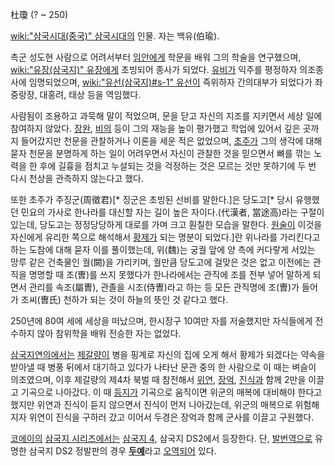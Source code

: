 杜瓊
(? ~ 250)

[[wiki:"삼국시대(중국)" 삼국시대]]의 인물. 자는 백유(伯瑜).

촉군 성도현 사람으로 어려서부터 [[임안]]에게 학문을 배워 그의 학술을 연구했으며, [[wiki:"유장(삼국지)" 유장]]에게 초빙되어 종사가 되었다. [[유비]]가 익주를 평정하자 의조종사에 임명되었으며, [[wiki:"유선(삼국지)#s-1" 유선]]이 즉위하자 간의대부가 되었다가 좌중랑장, 대홍려, 태상 등을 역임했다.

사람됨이 조용하고 과묵해 말이 적었으며, 문을 닫고 자신의 지조를 지키면서 세상 일에 참여하지 않았다. [[장완]], [[비의]] 등이 그의 재능을 높이 평가했고 학업에 있어서 깊은 곳까지 들어갔지만 천문을 관찰하거나 이론을 세운 적은 없었으며, [[초주]]가 그의 생각에 대해 묻자 천문을 분명하게 하는 일이 어려우면서 자신이 관찰한 것을 믿으면서 뼈를 깎는 노력을 한 후에 길흉을 점치고 누설되는 것을 걱정하는 것은 모르는 것만 못하기에 두 번 다시 천상을 관측하지 않는다고 했다.

또한 초주가 주징군(周徵君)[* 징군은 초빙된 선비를 말한다.]은 당도고[* 당시 유행했던 민요의 가사로 한나라를 대신할 자는 길이 높은 자이다.(代漢者, 當途高)라는 구절이 있는데, 당도고는 정정당당하게 대로를 가며 크고 훤칠한 모습을 말한다. [[원술]]이 이것을 자신에게 유리한 쪽으로 해석해서 [[황제]]가 되는 명분이 되었다.]란 위나라를 가리킨다고 하는 도참에 대해 묻자 이를 풀이했는데, 위(魏)는 궁궐 앞에 양 측에 커다랗게 서있는 망루 같은 건축물인 궐(闕)을 가리키며, 궐만큼 당도고에 걸맞은 것은 없고 이전에는 관직을 명명할 때 조(曺)를 쓰지 못했다가 한나라에서는 관직에 조를 전부 넣어 말하게 되면서 관리를 속조(屬曺), 관졸을 시조(侍曺)라고 하는 등 모든 관직명에 조(曺)가 들어가 조씨(曺氏) 천하가 되는 것이 하늘의 뜻인 것 같다고 했다.

250년에 80여 세에 세상을 떠났으며, 한시장구 10여만 자를 저술했지만 자식들에게 전수하지 않아 참위학을 배워 전승한 자는 없었다.

[[삼국지연의]]에서는 [[제갈량]]이 병을 핑계로 자신의 집에 오게 해서 황제가 되겠다는 약속을 받아낼 때 병풍 뒤에서 대기하고 있다가 나타난 문관 중의 한 사람으로 이 때는 벼슬이 의조였으며, 이후 제갈량의 제4차 북벌 때 참전해서 [[위연]], [[장억]], [[진식]]과 함께 2만을 이끌고 기곡으로 나아갔다. 이 때 [[등지]]가 기곡으로 움직이면 위군의 매복에 대비해야 한다고 했지만 위연과 진식이 듣지 않으면서 진식이 먼저 나아갔는데, 위군의 매복으로 위험해지자 위연이 진식을 구하러 갔고 이어서 두경은 장억과 함께 군사를 이끌고 구원했다.

[[코에이]]의 [[삼국지 시리즈]]에서는 [[삼국지 4]], 삼국지 DS2에서 등장한다. 단, [[발번역]]으로 유명한 삼국지 DS2 정발판의 경우 '''[[두예]]'''라고 [[오역]]되어 있다.
